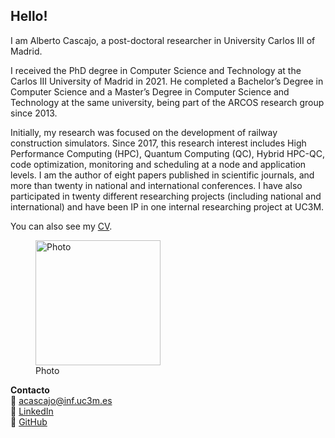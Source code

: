 ::: {.row}
::: {.col-md-8}

# Hello!

::: {.justify}
I am Alberto Cascajo, a post-doctoral researcher in University Carlos III of Madrid.

I received the PhD degree in Computer Science and Technology at the Carlos III University of Madrid in 2021. He completed a Bachelor’s Degree in Computer Science and a Master’s Degree in Computer Science and Technology at the same university, being part of the ARCOS research group since 2013.

Initially, my research was focused on the development of railway construction simulators. Since 2017, this research interest includes High Performance Computing (HPC), Quantum Computing (QC), Hybrid HPC-QC, code optimization, monitoring and scheduling at a node and application levels. I am the author of eight papers published in scientific journals, and more than twenty in national and international conferences. I have also participated in twenty different researching projects (including national and international) and have been IP in one internal researching project at UC3M.


You can also see my [CV](RESUME.html).
:::

:::

::: {.col-md-4 .text-center}

![Photo](image.png){.img-fluid .rounded-circle width="200px"}

**Contacto**  
📧 [acascajo@inf.uc3m.es](mailto:acascajo@inf.uc3m.es)  
💼 [LinkedIn](https://www.linkedin.com/in/albertocascajosofteng/)  
🐙 [GitHub](https://github.com/acascajo)

:::
:::








